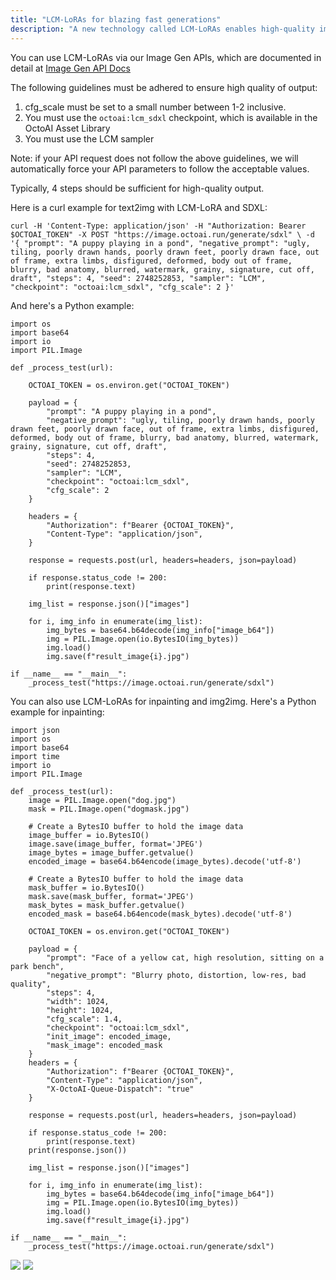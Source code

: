 ```yaml
---
title: "LCM-LoRAs for blazing fast generations"
description: "A new technology called LCM-LoRAs enables high-quality image generations in less than 1 second"
---
```


You can use LCM-LoRAs via our Image Gen APIs, which are documented in detail at [Image Gen API Docs](/docs/image-gen-api-docs)

The following guidelines must be adhered to ensure high quality of output:

1. cfg\_scale must be set to a small number between 1-2 inclusive.
2. You must use the `octoai:lcm_sdxl` checkpoint, which is available in the OctoAI Asset Library
3. You must use the LCM sampler

Note: if your API request does not follow the above guidelines, we will automatically force your API parameters to follow the acceptable values.

Typically, 4 steps should be sufficient for high-quality output.

Here is a curl example for text2img with LCM-LoRA and SDXL:

`curl -H 'Content-Type: application/json' -H "Authorization: Bearer $OCTOAI_TOKEN" -X POST "https://image.octoai.run/generate/sdxl" \
    -d '{
        "prompt": "A puppy playing in a pond",
        "negative_prompt": "ugly, tiling, poorly drawn hands, poorly drawn feet, poorly drawn face, out of frame, extra limbs, disfigured, deformed, body out of frame, blurry, bad anatomy, blurred, watermark, grainy, signature, cut off, draft",
        "steps": 4,
        "seed": 2748252853,
        "sampler": "LCM",
        "checkpoint": "octoai:lcm_sdxl",
        "cfg_scale": 2
    }'
`

And here's a Python example:

```import requests
import os
import base64
import io
import PIL.Image

def _process_test(url):
    
    OCTOAI_TOKEN = os.environ.get("OCTOAI_TOKEN")

    payload = {
        "prompt": "A puppy playing in a pond",
        "negative_prompt": "ugly, tiling, poorly drawn hands, poorly drawn feet, poorly drawn face, out of frame, extra limbs, disfigured, deformed, body out of frame, blurry, bad anatomy, blurred, watermark, grainy, signature, cut off, draft",
        "steps": 4,
        "seed": 2748252853,
        "sampler": "LCM",
        "checkpoint": "octoai:lcm_sdxl",
        "cfg_scale": 2
    }

    headers = {
        "Authorization": f"Bearer {OCTOAI_TOKEN}",
        "Content-Type": "application/json",
    }

    response = requests.post(url, headers=headers, json=payload)

    if response.status_code != 200:
        print(response.text)

    img_list = response.json()["images"]

    for i, img_info in enumerate(img_list):
        img_bytes = base64.b64decode(img_info["image_b64"])
        img = PIL.Image.open(io.BytesIO(img_bytes))
        img.load()
        img.save(f"result_image{i}.jpg")

if __name__ == "__main__":
    _process_test("https://image.octoai.run/generate/sdxl")

```

You can also use LCM-LoRAs for inpainting and img2img. Here's a Python example for inpainting:

```import requests
import json
import os
import base64
import time
import io
import PIL.Image

def _process_test(url):
    image = PIL.Image.open("dog.jpg")
    mask = PIL.Image.open("dogmask.jpg")

    # Create a BytesIO buffer to hold the image data
    image_buffer = io.BytesIO()
    image.save(image_buffer, format='JPEG')
    image_bytes = image_buffer.getvalue()
    encoded_image = base64.b64encode(image_bytes).decode('utf-8')

    # Create a BytesIO buffer to hold the image data
    mask_buffer = io.BytesIO()
    mask.save(mask_buffer, format='JPEG')
    mask_bytes = mask_buffer.getvalue()
    encoded_mask = base64.b64encode(mask_bytes).decode('utf-8')

    OCTOAI_TOKEN = os.environ.get("OCTOAI_TOKEN")

    payload = {
        "prompt": "Face of a yellow cat, high resolution, sitting on a park bench",
        "negative_prompt": "Blurry photo, distortion, low-res, bad quality",
        "steps": 4,
        "width": 1024,
        "height": 1024,
        "cfg_scale": 1.4,
        "checkpoint": "octoai:lcm_sdxl",
        "init_image": encoded_image,
        "mask_image": encoded_mask
    }
    headers = {
        "Authorization": f"Bearer {OCTOAI_TOKEN}",
        "Content-Type": "application/json",
        "X-OctoAI-Queue-Dispatch": "true"
    }

    response = requests.post(url, headers=headers, json=payload)

    if response.status_code != 200:
        print(response.text)
    print(response.json())

    img_list = response.json()["images"]

    for i, img_info in enumerate(img_list):
        img_bytes = base64.b64decode(img_info["image_b64"])
        img = PIL.Image.open(io.BytesIO(img_bytes))
        img.load()
        img.save(f"result_image{i}.jpg")

if __name__ == "__main__":
    _process_test("https://image.octoai.run/generate/sdxl")

```

![](/images/7ea3783-dog.jpg) ![](/images/47f29aa-dogmask.jpg)